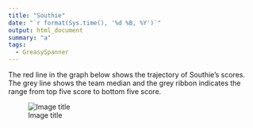 ```yaml
---
title: "Southie"
date: "`r format(Sys.time(), '%d %B, %Y')`"
output: html_document
summary: "a"
tags:
  - GreasySpanner
---
```


The red line in the graph below shows the trajectory of Southie's scores. The grey line shows the team median and the grey ribbon indicates the range from top five score to bottom five score.

![Image title](Southie.jpg)

